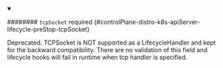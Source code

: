


<details className="config-field" data-expandable="true" open>
<summary>

######## `tcpSocket` <span className="config-field-required" data-required="false">required</span> <span className="config-field-type"></span> <span className="config-field-default"></span> <span className="config-field-enum"></span> {#controlPlane-distro-k8s-apiServer-lifecycle-preStop-tcpSocket}

Deprecated. TCPSocket is NOT supported as a LifecycleHandler and kept
for the backward compatibility. There are no validation of this field and
lifecycle hooks will fail in runtime when tcp handler is specified.

</summary>

<PartialTcpsocketreference />


</details>
